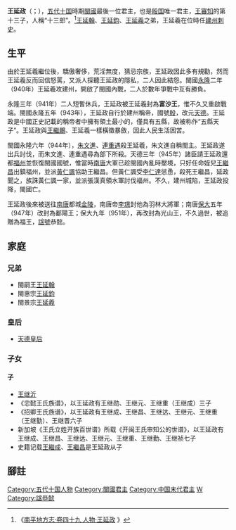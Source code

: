 {{refimprove|time=2015-2-15}}
{{Emperorcn box
|圖像 = 
|圖說 = 
|名稱 = 闽天德帝
|姓名 = 王延政
|廟號 = 
|諡號 = 恭懿
|尊號 = 
|政權 = [[殷_(五代十国)|殷国]]、[[闽国|闽国]]
|出生日期=？
|逝世日期=951年
|在位 = 943年-945年
|父   = [[閩太祖|閩太祖]]
|母   =
|兄弟 =
|丈夫 = 
|皇后 = [[天德皇后_(閩)|天德皇后]]
|子   = [[王继沂|王继沂]]、[[王繼成|王繼成]]、[[王繼昌|王繼昌]]、王繼達、王繼元、王繼重、王繼晉、王繼禎
|女   = 
|年號 = [[天德_(闽)|天德]]
|信仰 = 
}}
'''王延政'''（{{lang-cdo|Uòng Iòng-céng}}；{{bd|？||951年||catIdx=W王}}），[[五代十国|五代十国]]時期[[閩國|閩國]]最後一位君主，也是[[殷_(五代十国)|殷国]]唯一君主，[[王審知|王審知]]的第十三子，人稱“十三郎”。<ref>《[http://www.fjsq.gov.cn/ShowText.asp?ToBook=3151&index=3231& 南平地方志·卷四十九 人物·王延政] {{Wayback|url=http://www.fjsq.gov.cn/ShowText.asp?ToBook=3151&index=3231& |date=20160304194927 }}》</ref>[[王延翰|王延翰]]、[[王延鈞|王延鈞]]、[[王延羲|王延羲]]之弟，王延羲在位時任[[建州_(唐朝)|建州]][[刺史|刺史]]。

==生平==
由於王延羲繼位後，驕傲奢侈，荒淫無度，猜忌宗族，王延政因此多有規勸，然而王延羲反而回信怒罵，又派人探聽王延政的隱私，二人因此結怨。閩國[[永隆_(闽)|永隆]]二年（940年）王延羲攻建州，開啟了閩國內戰，二人於數年爭戰中互有勝負。

永隆三年（941年）二人短暫休兵，王延政被王延羲封為'''富沙王'''，惟不久又重啟戰端。閩國永隆五年（943年），王延政自行於建州稱帝，國號[[殷_(五代十国)|殷]]，改元[[天德_(王延政)|天德]]。王延政是中國正史記載的稱帝者中擁有領土最小的，僅具有五縣，故被称作“五縣天子”。王延政與[[王繼鵬|王繼鵬]]、王延羲一樣橫徵暴斂，因此人民生活困苦。

閩國永隆六年（944年），[[朱文進|朱文進]]、[[連重遇|連重遇]]殺王延羲，朱文進自稱閩主。王延政遂出兵討伐，而朱文進、連重遇尋為部下所殺。天德三年（945年）諸臣請王延政還都[[福州|福州]]並恢復閩國國號，惟當時[[南唐|南唐]]大軍已趁閩國內亂時壓境，只好任命姪兒[[王繼昌|王繼昌]]出鎮福州，並派[[黃仁諷|黃仁諷]]協助王繼昌。但黃仁諷受[[李仁達|李仁達]]慫恿，殺死王繼昌，延政聞之，族誅黃仁諷一家，並派張漢真領水軍討伐福州。不久，建州城陷，王延政投降，閩國亡。

王延政後來被送往[[南唐|南唐]]都城[[金陵|金陵]]，南唐帝[[李璟|李璟]]封他為羽林大將軍；南唐[[保大_(南唐)|保大]]五年（947年）改封為鄱陽王；保大九年（951年），再改封為光山王，不久過世，被追贈為福王，[[諡號|諡號]]恭懿。

==家庭==
===兄弟===
*閩嗣王[[王延翰|王延翰]]
*閩惠宗[[王延鈞|王延鈞]]
*閩景宗[[王延羲|王延羲]]

===皇后===
*[[天德皇后_(閩)|天德皇后]]
===子女===
====子====
*[[王继沂|王继沂]]
*《忠懿王氏族谱》，以王延政有王继勋、王继元、王继重（王继成）三子
*《招卿王氏族谱》，以王延政有王继成、王继昌、王继达、王继元、王继重（王继勤）、王继晋六子
*新加坡《王氏立姓开族百世谱》所载《开闽王氏审知公的世谱》，以王延政有王继成、王继昌、王继达、王继元、王继重、王继勤、王继祯七子
*史籍记载[[王繼成|王繼成]]、[[王繼昌|王繼昌]]是王延政从子
==腳註==
{{reflist}}

{{中国皇帝|[[朱文進|朱文進]]|--|[[五代十国君主列表#闽|閩國君主]]|943-945}}
{{閩國}}
{{五代十国君主}}

[[Category:五代十国人物|Category:五代十国人物]]
[[Category:閩國君主|Category:閩國君主]]
[[Category:中国末代君主|Category:中国末代君主]]
[[Category:山南西道節度使|W]]
[[Category:諡恭懿|Category:諡恭懿]]